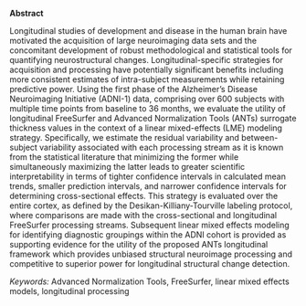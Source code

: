
__Abstract__

Longitudinal studies of development and disease in the human brain
have motivated the acquisition of large neuroimaging data sets and the
concomitant development of robust methodological and statistical tools
for quantifying neurostructural changes.  Longitudinal-specific strategies
for acquisition and processing have potentially significant benefits including
more consistent estimates of intra-subject measurements while retaining predictive power.
Using the first phase of the
Alzheimer's Disease Neuroimaging Initiative (ADNI-1) data,
comprising over 600 subjects with multiple time points from baseline to 36 months,
we evaluate the utility of longitudinal FreeSurfer and
Advanced Normalization Tools (ANTs) surrogate thickness values
in the context of a linear mixed-effects (LME) modeling strategy.
Specifically, we estimate the residual variability and
between-subject variability associated with each processing stream as it
is known from the statistical literature that minimizing the former while
simultaneously maximizing the latter
leads to greater scientific interpretability in terms of tighter confidence intervals
in calculated mean trends, smaller prediction intervals, and narrower
confidence intervals for determining cross-sectional effects. This
strategy is evaluated over the entire cortex, as defined by the
Desikan-Killiany-Tourville labeling protocol, where comparisons are made with
the cross-sectional and longitudinal FreeSurfer processing streams.
Subsequent linear mixed effects modeling for identifying diagnostic groupings within the
ADNI cohort is provided as supporting evidence for the utility of the proposed
ANTs longitudinal framework which
provides unbiased structural neuroimage processing and competitive
to superior power for longitudinal structural change detection.

_Keywords:_  Advanced Normalization Tools, FreeSurfer, linear mixed effects models, longitudinal processing




\clearpage
